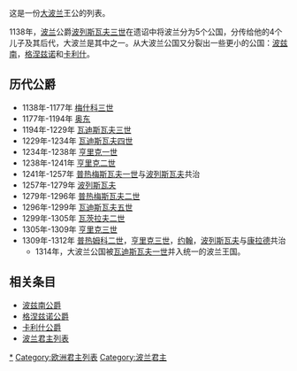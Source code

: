 这是一份[[大波兰|大波兰]]王公的列表。

1138年，[[波兰|波兰]]公爵[[波列斯瓦夫三世|波列斯瓦夫三世]]在遗诏中将波兰分为5个公国，分传给他的4个儿子及其后代，大波兰是其中之一。从大波兰公国又分裂出一些更小的公国：[[波兹南|波兹南]]，[[格涅兹诺|格涅兹诺]]和[[卡利什|卡利什]]。
==历代公爵==
* 1138年-1177年 [[梅什科三世|梅什科三世]]
* 1177年-1194年 [[奥东_(波兹南)|奥东]]
* 1194年-1229年 [[瓦迪斯瓦夫三世_(大波兰)|瓦迪斯瓦夫三世]] 
* 1229年-1234年 [[瓦迪斯瓦夫·奥东尼茨|瓦迪斯瓦夫四世]] 
* 1234年-1238年 [[亨里克一世_(西里西亚)|亨里克一世]]
* 1238年-1241年 [[亨里克二世_(西里西亚)|亨里克二世]] 
* 1241年-1257年 [[普热梅斯瓦夫一世|普热梅斯瓦夫一世]]与[[波列斯瓦夫_(大波兰)|波列斯瓦夫]]共治
* 1257年-1279年 [[波列斯瓦夫_(大波兰)|波列斯瓦夫]]
* 1279年-1296年 [[普热梅斯瓦夫二世|普热梅斯瓦夫二世]]
* 1296年-1299年 [[瓦迪斯瓦夫一世|瓦迪斯瓦夫五世]] 
* 1299年-1305年 [[瓦茨拉夫二世|瓦茨拉夫二世]] 
* 1305年-1309年 [[亨里克三世|亨里克三世]]
* 1309年-1312年 [[普热姆科二世|普热姆科二世]]，[[亨里克三世|亨里克三世]]，[[约翰_(扎甘)|约翰]]，[[波列斯瓦夫_(奥莱希尼察)|波列斯瓦夫]]与[[康拉德_(扎甘)|康拉德]]共治
** 1314年，大波兰公国被[[瓦迪斯瓦夫一世|瓦迪斯瓦夫一世]]并入统一的波兰王国。
==相关条目==
*[[波兹南公爵|波兹南公爵]]
*[[格涅兹诺公爵|格涅兹诺公爵]]
*[[卡利什公爵|卡利什公爵]]
*[[波兰君主列表|波兰君主列表]]

[[Category:大波兰公爵|*]]
[[Category:欧洲君主列表|Category:欧洲君主列表]]
[[Category:波兰君主|Category:波兰君主]]